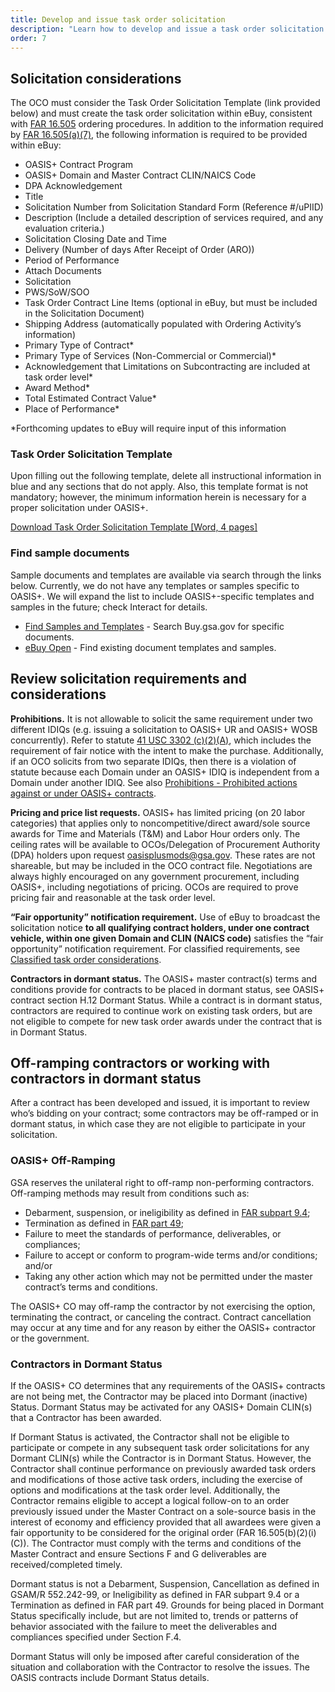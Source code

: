 ```yaml
---
title: Develop and issue task order solicitation
description: "Learn how to develop and issue a task order solicitation: how to use the task order solicitation template, requirements and considerations, off-ramping contractors, and dormant contractors."
order: 7
---
```


## Solicitation considerations
The OCO must consider the Task Order Solicitation Template (link provided below) and must create the task order solicitation within eBuy, consistent with [FAR 16.505](https://www.acquisition.gov/far/16.505) ordering procedures. 
In addition to the information required by [FAR 16.505(a)(7)](https://www.acquisition.gov/far/16.505), the following information is required to be provided within eBuy:

- OASIS+ Contract Program
- OASIS+ Domain and Master Contract CLIN/NAICS Code
- DPA Acknowledgement
- Title
- Solicitation Number from Solicitation Standard Form (Reference #/uPIID)
- Description (Include a detailed description of services required, and any evaluation criteria.)
- Solicitation Closing Date and Time
- Delivery (Number of days After Receipt of Order (ARO))
- Period of Performance
- Attach Documents
- Solicitation
- PWS/SoW/SOO
- Task Order Contract Line Items (optional in eBuy, but must be included in the Solicitation Document)
- Shipping Address (automatically populated with Ordering Activity’s information)
- Primary Type of Contract*
- Primary Type of Services (Non-Commercial or Commercial)*
- Acknowledgement that Limitations on Subcontracting are included at task order level*
- Award Method*
- Total Estimated Contract Value*
- Place of Performance*

*Forthcoming updates to eBuy will require input of this information

### Task Order Solicitation Template

Upon filling out the following template, delete all instructional information in blue and any sections that do not apply. Also, this template format is not mandatory; however, the minimum information herein is necessary for a proper solicitation under OASIS+.

[Download Task Order Solicitation Template [Word, 4 pages]](/files//Task%20Order%20Solicitation%20Template%20.docx)

### Find sample documents

Sample documents and templates are available via search through the links below. Currently, we do not have any templates or samples specific to OASIS+.  We will expand the list to include OASIS+-specific templates and samples in the future; check Interact for details.

- [Find Samples and Templates](https://buy.gsa.gov/find-samples-templates-tips?sort_by=title&sort_order=asc&page=1) - Search Buy.gsa.gov for specific documents.
- [eBuy Open](https://www.ebuy.gsa.gov/ebuyopen/) - Find existing document templates and samples.

## Review solicitation requirements and considerations

**Prohibitions.** It is not allowable to solicit the same requirement under two different IDIQs (e.g. issuing a solicitation to OASIS+ UR and OASIS+ WOSB concurrently). Refer to statute [41 USC 3302 (c)(2)(A)](https://uscode.house.gov/view.xhtml?req=(title:41%20section:3302%20edition:prelim)%20OR%20(granuleid:USC-prelim-title41-section3302)&f=treesort&edition=prelim&num=0&jumpTo=true), which includes the requirement of fair notice with the intent to make the purchase. Additionally, if an OCO solicits from two separate IDIQs, then there is a violation of statute because each Domain under an OASIS+ IDIQ is independent from a Domain under another IDIQ. See also [Prohibitions - Prohibited actions against or under OASIS+ contracts](/buyers-guide/research-contract-features/prohibitions/#prohibited-actions-against-or-under-oasis-contracts).

**Pricing and price list requests.** OASIS+ has limited pricing (on 20 labor categories) that applies only to noncompetitive/direct award/sole source awards for Time and Materials (T&M) and Labor Hour orders only. The ceiling rates will be available to OCOs/Delegation of Procurement Authority (DPA) holders upon request [oasisplusmods@gsa.gov](mailto:oasisplusmods@gsa.gov). These rates are not shareable, but may be included in the OCO contract file. Negotiations are always highly encouraged on any government procurement, including OASIS+, including negotiations of pricing. OCOs are required to prove pricing fair and reasonable at the task order level.

**“Fair opportunity” notification requirement.** Use of eBuy to broadcast the solicitation notice **to all qualifying contract holders, under one contract vehicle, within one given Domain and CLIN (NAICS code)** satisfies the “fair opportunity” notification requirement. For classified requirements, see [Classified task order considerations](/buyers-guide/research-contract-features/task-orders/#classified-task-order-considerations). 

**Contractors in dormant status.** The OASIS+ master contract(s) terms and conditions provide for contracts to be placed in dormant status, see OASIS+ contract section H.12 Dormant Status. While a contract is in dormant status, contractors are required to continue work on existing task orders, but are not eligible to compete for new task order awards under the contract that is in Dormant Status.

## Off-ramping contractors or working with contractors in dormant status 

After a contract has been developed and issued, it is important to review who’s bidding on your contract; some contractors may be off-ramped or in dormant status, in which case they are not eligible to participate in your solicitation.

### OASIS+ Off-Ramping
GSA reserves the unilateral right to off-ramp non-performing contractors. Off-ramping methods may result from conditions such as: 

- Debarment, suspension, or ineligibility as defined in [FAR subpart 9.4](https://www.acquisition.gov/far/subpart-9.4);
- Termination as defined in [FAR part 49](https://www.acquisition.gov/far/part-49);
- Failure to meet the standards of performance, deliverables, or compliances;
- Failure to accept or conform to program-wide terms and/or conditions; and/or
- Taking any other action which may not be permitted under the master contract’s terms and conditions.

The OASIS+ CO may off-ramp the contractor by not exercising the option, terminating the contract, or canceling the contract. Contract cancellation may occur at any time and for any reason by either the OASIS+ contractor or the government. 

### Contractors in Dormant Status

If the OASIS+ CO determines that any requirements of the OASIS+ contracts are not being met, the Contractor may be placed into Dormant (inactive) Status. Dormant Status may be activated for any OASIS+ Domain CLIN(s) that a Contractor has been awarded. 
 
If Dormant Status is activated, the Contractor shall not be eligible to participate or compete in any subsequent task order solicitations for any Dormant CLIN(s) while the Contractor is in Dormant Status.  However, the Contractor shall continue performance on previously awarded task orders and modifications of those active task orders, including the exercise of options and modifications at the task order level. Additionally, the Contractor remains eligible to accept a logical follow-on to an order previously issued under the Master Contract on a sole-source basis in the interest of economy and efficiency provided that all awardees were given a fair opportunity to be considered for the original order (FAR 16.505(b)(2)(i)(C)). The Contractor must comply with the terms and conditions of the Master Contract and ensure Sections F and G deliverables are received/completed timely.

Dormant status is not a Debarment, Suspension, Cancellation as defined in GSAM/R 552.242-99, or Ineligibility as defined in FAR subpart 9.4 or a Termination as defined in FAR part 49. Grounds for being placed in Dormant Status specifically include, but are not limited to, trends or patterns of behavior associated with the failure to meet the deliverables and compliances specified under Section F.4.

Dormant Status will only be imposed after careful consideration of the situation and collaboration with the Contractor to resolve the issues. The OASIS contracts include Dormant Status details.


